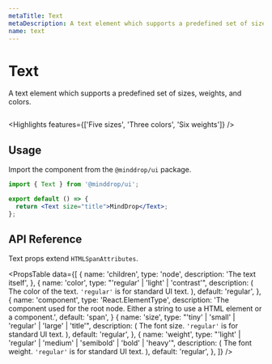 ```yaml
---
metaTitle: Text
metaDescription: A text element which supports a predefined set of sizes, wights, and colors.
name: text
---
```


# Text

<Description>
  A text element which supports a predefined set of sizes, weights,
  and colors.
</Description>

<HeroContainer>
  <TextDemo />
</HeroContainer>

```jsx hero template=TextDemo

```

<Highlights
  features={['Five sizes', 'Three colors', 'Six weights']}
/>

## Usage

Import the component from the `@minddrop/ui` package.

```jsx
import { Text } from '@minddrop/ui';

export default () => {
  return <Text size="title">MindDrop</Text>;
};
```

## API Reference

Text props extend `HTMLSpanAttributes`.

<PropsTable
  data={[
    {
      name: 'children',
      type: 'node',
      description: 'The text itself',
    },
    {
      name: 'color',
      type: "'regular' | 'light' | 'contrast'",
      description: (
        <span>
          The color of the text. <code>'regular'</code> is for
          standard UI text.
        </span>
      ),
      default: 'regular',
    },
    {
      name: 'component',
      type: 'React.ElementType',
      description: 'The component used for the root node. Either a string to use a HTML element or a component.',
      default: 'span',
    }
    {
      name: 'size',
      type: "'tiny' | 'small' | 'regular' | 'large' | 'title'",
      description: (
        <span>
          The font size. <code>'regular'</code> is for standard UI
          text.
        </span>
      ),
      default: 'regular',
    },
    {
      name: 'weight',
      type: "'light' | 'regular' | 'medium' | 'semibold' | 'bold' | 'heavy'",
      description: (
        <span>
          The font weight. <code>'regular'</code> is for standard UI
          text.
        </span>
      ),
      default: 'regular',
    },
  ]}
/>
